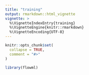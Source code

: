 ```yaml
---
title: "training"
output: rmarkdown::html_vignette
vignette: >
  %\VignetteIndexEntry{training}
  %\VignetteEngine{knitr::rmarkdown}
  %\VignetteEncoding{UTF-8}
---
```


```r
knitr::opts_chunk$set(
  collapse = TRUE,
  comment = "#>"
)
```

```r
library(flowml)
```
